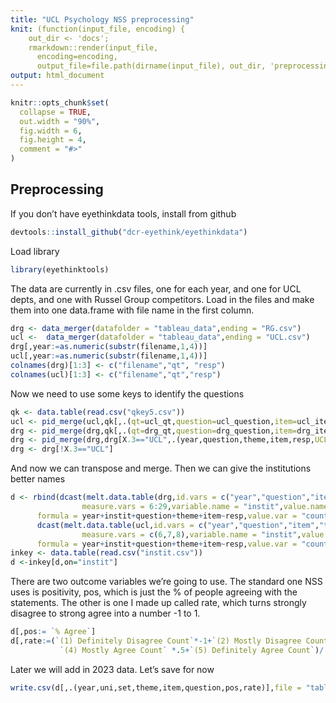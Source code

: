 ```yaml
---
title: "UCL Psychology NSS preprocessing"
knit: (function(input_file, encoding) {
    out_dir <- 'docs';
    rmarkdown::render(input_file,
      encoding=encoding,
      output_file=file.path(dirname(input_file), out_dir, 'preprocessing.html'))})
output: html_document
---
```


```r
knitr::opts_chunk$set(
  collapse = TRUE,
  out.width = "90%",
  fig.width = 6, 
  fig.height = 4,
  comment = "#>"
)
```


## Preprocessing

If you don't have eyethinkdata tools, install from github

```r
devtools::install_github("dcr-eyethink/eyethinkdata")
```

Load library

```r
library(eyethinktools)
```

The data are currently in .csv files, one for each year, and one for UCL depts, and one with Russel Group competitors. Load in the files and make them into one data.frame with file name in the first column. 

```r
drg <- data_merger(datafolder = "tableau_data",ending = "RG.csv")
ucl <-  data_merger(datafolder = "tableau_data",ending = "UCL.csv")
drg[,year:=as.numeric(substr(filename,1,4))]
ucl[,year:=as.numeric(substr(filename,1,4))]
colnames(drg)[1:3] <- c("filename","qt", "resp")
colnames(ucl)[1:3] <- c("filename","qt","resp")

```

Now we need to use some keys to identify the questions

```r
qk <- data.table(read.csv("qkey5.csv"))
ucl <- pid_merge(ucl,qk[,.(qt=ucl_qt,question=ucl_question,item=ucl_item,theme=ucl_theme)],link="qt")
drg <- pid_merge(drg,qk[,.(qt=drg_qt,question=drg_question,item=drg_item,theme=drg_theme)],link="qt")
drg <- pid_merge(drg,drg[X.3=="UCL",.(year,question,theme,item,resp,UCLpsych=University.College.London..10007784.)],link = c("year","question","theme","item","resp"))
drg <- drg[!X.3=="UCL"]
```

And now we can transpose and merge. Then we can give the institutions better names

```r
d <- rbind(dcast(melt.data.table(drg,id.vars = c("year","question","item","theme","resp"),
                measure.vars = 6:29,variable.name = "instit",value.name = "count"),
      formula = year+instit+question+theme+item~resp,value.var = "count"),
      dcast(melt.data.table(ucl,id.vars = c("year","question","item","theme","resp"),
                measure.vars = c(6,7,8),variable.name = "instit",value.name = "count"),
      formula = year+instit+question+theme+item~resp,value.var = "count"))
inkey <- data.table(read.csv("instit.csv"))  
d <-inkey[d,on="instit"]
```

There are two outcome variables we're going to use. The standard one NSS uses is positivity, pos, which is just the % of people agreeing with the statements. The other is one I made up called rate, which turns strongly disagree to strong agree into a number -1 to 1.

```r
d[,pos:= `% Agree`]
d[,rate:=(`(1) Definitely Disagree Count`*-1+`(2) Mostly Disagree Count`*-.5+
           `(4) Mostly Agree Count` *.5+`(5) Definitely Agree Count`)/ `Number of Respondents (headcount)`   ]
```

Later we will add in 2023 data. Let's save for now

```r
write.csv(d[,.(year,uni,set,theme,item,question,pos,rate)],file = "tableau_2017-22.csv")
```


